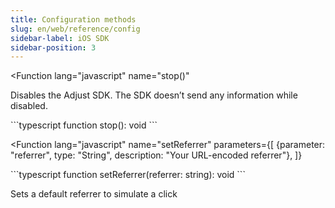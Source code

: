 ```yaml
---
title: Configuration methods
slug: en/web/reference/config
sidebar-label: iOS SDK
sidebar-position: 3
---
```



<Function
   lang="javascript"
   name="stop()"
>

Disables the Adjust SDK. The SDK doesn’t send any information while disabled.

<span slot="snippet">
```typescript
function stop(): void
```
</span>
</Function>

<Function
   lang="javascript" 
   name="setReferrer"
   parameters={[
      {parameter: "referrer", type: "String", description: "Your URL-encoded referrer"},
   ]}
>

<span slot="snippet">
  ```typescript function setReferrer(referrer: string): void ```
</span>

Sets a default referrer to simulate a click

</Function>

